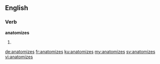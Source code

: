 ==English==

===Verb===
'''anatomizes'''

# {{en-third-person singular of|anatomize}}

[[de:anatomizes]]
[[fr:anatomizes]]
[[ku:anatomizes]]
[[my:anatomizes]]
[[sv:anatomizes]]
[[vi:anatomizes]]